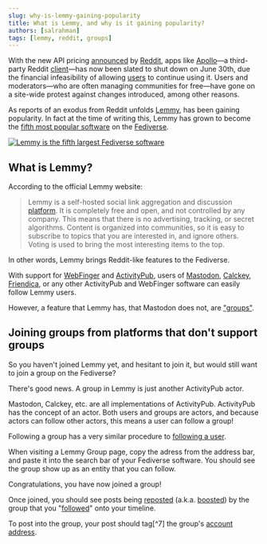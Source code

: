 ```yaml
---
slug: why-is-lemmy-gaining-popularity
title: What is Lemmy, and why is it gaining popularity?
authors: [salrahman]
tags: [lemmy, reddit, groups]
---
```


With the new API pricing [announced](https://www.redditinc.com/blog/2023apiupdates) by [Reddit](https://en.wikipedia.org/w/index.php?title=Reddit&oldid=1160000942), apps like [Apollo](<https://en.wikipedia.org/w/index.php?title=Apollo_(app)&oldid=1159994335>)—a third-party Reddit [client](/docs/glossary/client#target=_blank)—has now been slated to shut down on June 30th, due the financial infeasibility of allowing [users](/docs/glossary/user) to continue using it. Users and moderators—who are often managing communities for free—have gone on a site-wide protest against changes introduced, among other reasons.

As reports of an exodus from Reddit unfolds [Lemmy](https://join-lemmy.org/), has been gaining popularity. In fact at the time of writing this, Lemmy has grown to become the [fifth most popular software](https://atomicpoet.org/notice/AWen4ZNYsSXqWZE9q4) on the [Fediverse](/docs/glossary/fediverse).


<a href="https://atomicpoet.org/notice/AWen4ZNYsSXqWZE9q4" target="_blank">
	<img
		src={lemmyMostPopularImage}
		alt="Lemmy is the fifth largest Fediverse software"
		style={{ maxWidth: 350 }}
	/>
</a>

## What is Lemmy?

According to the official Lemmy website:

> Lemmy is a self-hosted social link aggregation and discussion [platform](/docs/glossary/platform). It is completely free and open, and not controlled by any company. This means that there is no advertising, tracking, or secret algorithms. Content is organized into communities, so it is easy to subscribe to topics that you are interested in, and ignore others. Voting is used to bring the most interesting items to the top.

In other words, Lemmy brings Reddit-like features to the Fediverse.

With support for [WebFinger](https://webfinger.net/) and [ActivityPub](https://www.w3.org/TR/activitypub/), users of [Mastodon](https://joinmastodon.org/), [Calckey](https://calckey.org/), [Friendica](https://friendi.ca/), or any other ActivityPub and WebFinger software can easily follow Lemmy users.

However, a feature that Lemmy has, that Mastodon does not, are <a href="/docs/glossary/group" target="_blank">"groups"</a>.

## Joining groups from platforms that don't support groups

So you haven't joined Lemmy yet, and hesitant to join it, but would still want to join a group on the Fediverse?

There's good news. A group in Lemmy is just another ActivityPub actor.

Mastodon, Calckey, etc. are all implementations of ActivityPub. ActivityPub has the concept of an actor. Both users and groups are actors, and because actors can follow other actors, this means a user can follow a group!

Following a group has a very similar procedure to <a href="/docs/getting-started/following-people" target="_blank">following a user</a>.

When visiting a Lemmy Group page, copy the adress from the address bar, and paste it into the search bar of your Fediverse software. You should see the group show up as an entity that you can follow.

Congratulations, you have now joined a group!

Once joined, you should see posts being <a href="/docs/glossary/repost" target="_blank">reposted</a> (a.k.a. <a href="/docs/glossary/boost" target="_blank">boosted</a>) by the group that you "<a href="/docs/glossary/follow" target="_blank">followed</a>" onto your timeline.

To post into the group, your post should tag[^7] the group's <a href="/docs/specifications/account-address" target="_blank">account address</a>.
